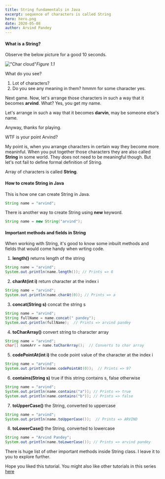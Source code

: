 ```yaml
---
title: String fundamentals in Java
excerpt: sequence of characters is called String
hero: hero.png
date: 2020-05-08
author: Arvind Pandey
---
```

#### What is a String?

Observe the below picture for a good 10 seconds.

!["Char cloud"](chars.png)*Figure 1.1*

What do you see?
1. Lot of characters?
2. Do you see any meaning in them? hmmm for some character yes.

Next game. Now, let's arrange those characters in such a way that it becomes **arvind**. What? Yes, you get my name.

Let's arrange in such a way that it becomes **darvin**, may be someone else's name.

Anyway, thanks for playing.

WTF is your point Arvind?

My point is, when you arrange characters in certain way they become more meaninful. When you put together those characters they are also called **String** in some world. They does not need to be meaningful though.
But let's not fail to define formal definition of String.

Array of characters is called **String**.

#### How to create String in Java

This is how one can create String in Java.

```java
String name = "arvind";
```

There is another way to create String using **new** keyword.

```java
String name = new String("arvind");
```

#### Important methods and fields in String

When working with String, it's good to know some inbuilt methods and fields that would come handy when wrting code.

1. **length()** returns length of the string

```java
String name = "arvind";
System.out.println(name.length()); // Prints => 6
```

2. **charAt(int i)** return character at the index i

```java
String name = "arvind";
System.out.println(name.charAt(0)); // Prints => a
```
3. **concat(String s)** concat the string s

```java
String name = "arvind";
String fullName = name.concat(" pandey");
System.out.println(fullName);  // Prints => arvind pandey
```
4. **toCharArray()** convert string to character array

```java
String name = "arvind";
char[] nameArr = name.toCharArray();  // Converts to char array
```

5. **codePointAt(int i)** the code point value of the character at the index i

```java
String name = "arvind";
System.out.println(name.codePointAt(0));  // Prints => 97
```
6. **contains(String s)** true if this string contains s, false otherwise

```java
String name = "arvind";
System.out.println(name.contains("a")); // Prints => true
System.out.println(name.contains("b")); // Prints => false
```
7. **toUpperCase()** the String, converted to uppercase

```java
String name = "arvind";
System.out.println(name.toUpperCase());  // Prints => ARVIND
```

8. **toLowerCase()** the String, converted to lowercase

```java
String name = "Arvind Pandey";
System.out.println(name.toLowerCase()); // Prints => arvind pandey
```

There is huge list of other important methods inside String class. I leave it to you to explore further.

Hope you liked this tutorial.
You might also like other tutorials in this series <a href="/data-structure-fundamentals-in-java">here</a>